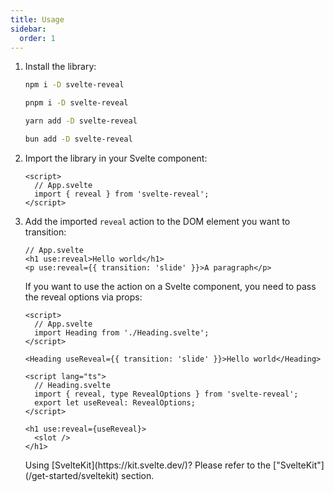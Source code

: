 ```yaml
---
title: Usage
sidebar:
  order: 1
---
```



<Steps>

1.  Install the library:

    <Tabs>

    <TabItem label="npm">

    ```sh
    npm i -D svelte-reveal
    ```

    </TabItem>

    <TabItem label="pnpm">

    ```sh
    pnpm i -D svelte-reveal
    ```

    </TabItem>

    <TabItem label="Yarn">

    ```sh
    yarn add -D svelte-reveal
    ```

    </TabItem>

    <TabItem label="Bun">

    ```sh
    bun add -D svelte-reveal
    ```

    </TabItem>

    </Tabs>

2.  Import the library in your Svelte component:

    ```svelte
    <script>
      // App.svelte
      import { reveal } from 'svelte-reveal';
    </script>
    ```

3.  Add the imported `reveal` action to the DOM element you want to transition:

    ```svelte
    // App.svelte
    <h1 use:reveal>Hello world</h1>
    <p use:reveal={{ transition: 'slide' }}>A paragraph</p>
    ```

    If you want to use the action on a Svelte component, you need to pass the reveal options via props:

    ```svelte
    <script>
      // App.svelte
      import Heading from './Heading.svelte';
    </script>

    <Heading useReveal={{ transition: 'slide' }}>Hello world</Heading>
    ```

    ```svelte
    <script lang="ts">
      // Heading.svelte
      import { reveal, type RevealOptions } from 'svelte-reveal';
      export let useReveal: RevealOptions;
    </script>

    <h1 use:reveal={useReveal}>
      <slot />
    </h1>
    ```

    <Aside type="caution" title="Watch out!">
      Using [SvelteKit](https://kit.svelte.dev/)? Please refer to the ["SvelteKit"](/get-started/sveltekit) section.
    </Aside>

</Steps>
